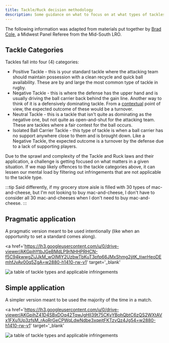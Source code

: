 ```yaml
---
title: Tackle/Ruck decision methodology
description: Some guidance on what to focus on at what types of tackles to help simplify application of law at the breakdown
---
```



The following information was adapted from materials put together by <a href="https://drbradcole.com/ref/" target="_blank">Brad Cole</a>, a Midwest Panel Referee from the Mid-South LRO.

## Tackle Categories

Tackles fall into four (4) categories:

- Positive Tackle - this is your standard tackle where the attacking team should maintain possession with a clean recycle and quick ball availability. These are by and large the most common type of tackle in rugby.
- Negative Tackle - this is where the defense has the upper hand and is usually driving the ball carrier back behind the gain line. Another way to think of it is a defensively dominating tackle. From a [contextual](/referee-resources/continuing-education/contextual-refereeing) point of view, the expected outcome of these would be a turnover.
- Neutral Tackle - this is a tackle that isn't quite as dominating as the negative one, but not quite as open-and-shut for the attacking team. These are tackles where a fair contest for the ball occurs.
- Isolated Ball Carrier Tackle - this type of tackle is when a ball carrier has no support anywhere close to them and is brought down. Like a Negative Tackle, the expected outcome is a turnover by the defense due to a lack of supporting players.

Due to the sprawl and complexity of the Tackle and Ruck laws and their application, a challenge is getting focused on what matters in a given situation. If we map likely offences to the tackle categories above, it can lessen our mental load by filtering out infringements that are not applicable to the tackle type.

:::tip
Said differently, if my grocery store aisle is filled with 30 types of mac-and-cheese, but I'm not looking to buy mac-and-cheese, I don't have to consider all 30 mac-and-cheeses when I don't need to buy mac-and-cheese.
:::

## Pragmatic application

A pragmatic version meant to be used intentionally (like when an opportunity to set a standard comes along).

<a
  href='https://lh3.googleusercontent.com/u/0/drive-viewer/AKGpihYtbJGeBMdLP9rNHHPRHCN-f5C94kwwgZiJJkM_wOIMlY2UzbwTbKuT3pfp66JMxShmg2jjtK_tjwrHeoDEmhfJvAv00q5ZgA=w2880-h1410-rw-v1'
  target='_blank'
>
  <Image
    src={pragmatic}
    alt='a table of tackle types and applicable infringements'
  />
</a>

## Simple application

A simpler version meant to be used the majority of the time in a match.

<a
  href='https://lh3.googleusercontent.com/u/0/drive-viewer/AKGpihZ41D4SBxDOq42TqwJgHlI39t75CKyYBohQbtC6zQS2WXtAVx1FXu1Up3zfsM_rAoRrGeCPWqLdwNdbe3xqejtFKTzvQz4Jg54=w2880-h1410-rw-v1'
  target='_blank'
>
  <Image
    src={simple}
    alt='a table of tackle types and applicable infringements'
  />
</a>
